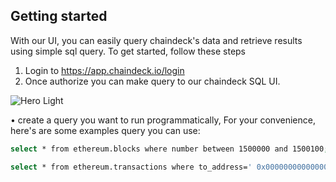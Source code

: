 ## Getting started

With our UI, you can easily query chaindeck's data and retrieve results using simple sql query. To get started, follow these steps

1. Login to https://app.chaindeck.io/login 
2. Once authorize you can make query to our chaindeck SQL UI.

<img
    className="block dark:hidden"
    src="/images/sqlquery.png"
    alt="Hero Light"
/>

• create a query you want to run programmatically, For your convenience, here's are some examples query you can use:
```bash psql
select * from ethereum.blocks where number between 1500000 and 1500100;
```
```bash psql
select * from ethereum.transactions where to_address=' 0x0000000000000000000000000000000000000000'
```



